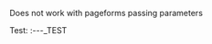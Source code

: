 <noinclude>Does not work with pageforms passing parameters
<!-- {{{info|page name={{OslTemplate:ID/Local |namespace=Category |short_timestamp=<OslTemplate:LIMS/Device/Category[short_timestamp]> |creator_abbreviation=<OslTemplate:LIMS/Device/Category[creator_abbreviation]> |unique_number=<unique number;start=0001> |type_symbol=<OslTemplate:LIMS/Device/Category[type_symbol]>}}}}} -->

Test: {{OslTemplate:ID/Local |namespace=Category |short_timestamp=short_timestamp |creator_abbreviation=creator_abbreviation |unique_number=unique number |type_symbol=type_symbol}}</noinclude>
<includeonly>{{{namespace}}}:{{{short_timestamp}}}-{{{creator_abbreviation}}}-{{{unique_number}}}-{{{type_symbol}}}_TEST</includeonly>